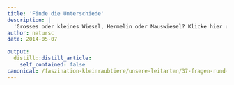 ```yaml
---
title: 'Finde die Unterschiede'
description: |
  'Grosses oder kleines Wiesel, Hermelin oder Mauswiesel? Klicke hier und erkenne die drei wichtigen Unterschiede! Hier findest Du die Lösung.'
author: natursc
date: 2014-05-07

output:
  distill::distill_article:
    self_contained: false
canonical: /faszination-kleinraubtiere/unsere-leitarten/37-fragen-rund-um-die-wiesel-2
---
```






<!--http://wieselundco.ch/faszination-kleinraubtiere/unsere-leitarten/37-fragen-rund-um-die-wiesel-2-->
